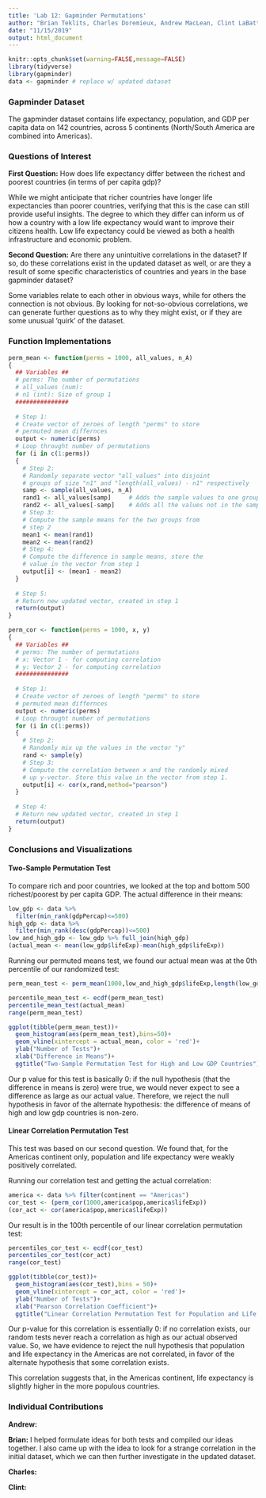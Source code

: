 ```yaml
---
title: 'Lab 12: Gapminder Permutations'
author: "Brian Teklits, Charles Doremieux, Andrew MacLean, Clint LaBattaglia"
date: "11/15/2019"
output: html_document
---
```


```r
knitr::opts_chunk$set(warning=FALSE,message=FALSE)
library(tidyverse)
library(gapminder)
data <- gapminder # replace w/ updated dataset
```

### Gapminder Dataset

The gapminder dataset contains life expectancy, population, and GDP per capita data on 142 countries, across 5 continents (North/South America are combined into Americas).

### Questions of Interest

**First Question:** How does life expectancy differ between the richest and poorest countries (in terms of per capita gdp)?

While we might anticipate that richer countries have longer life expectancies than poorer countries, verifying that this is the case can still provide useful insights. The degree to which they differ can inform us of how a country with a low life expectancy would want to improve their citizens health. Low life expectancy could be viewed as both a health infrastructure and economic problem.

**Second Question:** Are there any unintuitive correlations in the dataset? If so, do these correlations exist in the updated dataset as well, or are they a result of some specific characteristics of countries and years in the base gapminder dataset?

Some variables relate to each other in obvious ways, while for others the connection is not obvious. By looking for not-so-obvious correlations, we can generate further questions as to why they might exist, or if they are some unusual 'quirk' of the dataset.

### Function Implementations

```r
perm_mean <- function(perms = 1000, all_values, n_A)
{
  ## Variables ##
  # perms: The number of permutations 
  # all_values (num): 
  # n1 (int): Size of group 1
  ###############
  
  # Step 1:
  # Create vector of zeroes of length "perms" to store
  # permuted mean differnces
  output <- numeric(perms)
  # Loop throught number of permutations
  for (i in c(1:perms))
  {
    # Step 2:
    # Randomly separate vector "all_values" into disjoint 
    # groups of size "n1" and "length(all_values) - n1" respectively
    samp <- sample(all_values, n_A)
    rand1 <- all_values[samp]     # Adds the sample values to one group
    rand2 <- all_values[-samp]    # Adds all the values not in the sample to the second group
    # Step 3:
    # Compute the sample means for the two groups from 
    # step 2
    mean1 <- mean(rand1)
    mean2 <- mean(rand2)
    # Step 4: 
    # Compute the difference in sample means, store the
    # value in the vector from step 1
    output[i] <- (mean1 - mean2)
  }
  
  # Step 5:
  # Return new updated vector, created in step 1
  return(output)
}
```

```r
perm_cor <- function(perms = 1000, x, y)
{
  ## Variables ##
  # perms: The number of permutations 
  # x: Vector 1 - for computing correlation
  # y: Vector 2 - for computing correlation
  ###############
  
  # Step 1:
  # Create vector of zeroes of length "perms" to store
  # permuted mean differnces
  output <- numeric(perms)
  # Loop throught number of permutations
  for (i in c(1:perms))
  {
    # Step 2:
    # Randomly mix up the values in the vector "y"
    rand <- sample(y)
    # Step 3:
    # Compute the correlation between x and the randomly mixed
    # up y-vector. Store this value in the vector from step 1.
    output[i] <- cor(x,rand,method="pearson")
  }
  
  # Step 4:
  # Return new updated vector, created in step 1
  return(output)
}
```

### Conclusions and Visualizations

#### Two-Sample Permutation Test

To compare rich and poor countries, we looked at the top and bottom 500 richest/poorest by per capita GDP. The actual difference in their means:
```r
low_gdp <- data %>%
  filter(min_rank(gdpPercap)<=500)
high_gdp <- data %>%
  filter(min_rank(desc(gdpPercap))<=500)
low_and_high_gdp <- low_gdp %>% full_join(high_gdp)
(actual_mean <- mean(low_gdp$lifeExp)-mean(high_gdp$lifeExp))
```
Running our permuted means test, we found our actual mean was at the 0th percentile of our randomized test:
```r
perm_mean_test <- perm_mean(1000,low_and_high_gdp$lifeExp,length(low_gdp$lifeExp))

percentile_mean_test <- ecdf(perm_mean_test)
percentile_mean_test(actual_mean)
range(perm_mean_test)

ggplot(tibble(perm_mean_test))+
  geom_histogram(aes(perm_mean_test),bins=50)+
  geom_vline(xintercept = actual_mean, color = 'red')+
  ylab("Number of Tests")+
  xlab("Difference in Means")+
  ggtitle("Two-Sample Permutation Test for High and Low GDP Countries")
```

Our p value for this test is basically 0: if the null hypothesis (that the difference in means is zero) were true, we would never expect to see a difference as large as our actual value. Therefore, we reject the null hypothesis in favor of the alternate hypothesis: the difference of means of high and low gdp countries is non-zero.

#### Linear Correlation Permutation Test

This test was based on our second question. We found that, for the Americas continent only, population and life expectancy were weakly positively correlated.

Running our correlation test and getting the actual correlation:
```r
america <- data %>% filter(continent == "Americas")
cor_test <- (perm_cor(1000,america$pop,america$lifeExp))
(cor_act <- cor(america$pop,america$lifeExp))
```
Our result is in the 100th percentile of our linear correlation permutation test:
```r
percentiles_cor_test <- ecdf(cor_test)
percentiles_cor_test(cor_act) 
range(cor_test) 

ggplot(tibble(cor_test))+
  geom_histogram(aes(cor_test),bins = 50)+
  geom_vline(xintercept = cor_act, color = 'red')+
  ylab("Number of Tests")+
  xlab("Pearson Correlation Coefficient")+
  ggtitle("Linear Correlation Permutation Test for Population and Life Expectancy in the Americas")
```

Our p-value for this correlation is essentially 0: if no correlation exists, our random tests never reach a correlation as high as our actual observed value. So, we have evidence to reject the null hypothesis that population and life expectancy in the Americas are not correlated, in favor of the alternate hypothesis that some correlation exists.

This correlation suggests that, in the Americas continent, life expectancy is slightly higher in the more populous countries.

### Individual Contributions

**Andrew:**

**Brian:** I helped formulate ideas for both tests and compiled our ideas together. I also came up with the idea to look for a strange correlation in the initial dataset, which we can then further investigate in the updated dataset.

**Charles:**

**Clint:**


